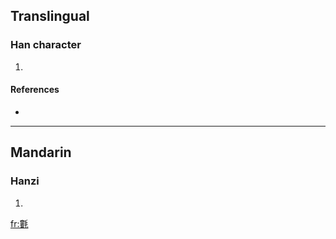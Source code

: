 ==Translingual==

===Han character===
{{Han char|rn=82|rad=毛|as=11|sn=15|four=5241<sub>4</sub>|canj=中女竹手山 (LVHQU)}}

# {{defn|Han|sort=毛11}}

====References====
* {{Han ref|kx=0595.440|dkj=16949|dj=0987.200|hdz=32004.140|uh=6C00|ud=27648|bh=E5F6|bd=58870}}

----

==Mandarin==

===Hanzi===
{{cmn-hanzi|pin=[[lǘ]] ([[lü2]])|wg=lü<sup>2</sup>}}

# {{defn|Mandarin}}

[[fr:氀]]